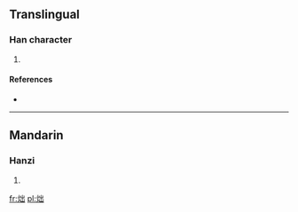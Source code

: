 ==Translingual==

===Han character===
{{Han char|rn=86|rad=火|as=05|sn=9|four=|canj=火山山 (FUU)}}

# {{defn|Han|sort=火05}}

====References====
* {{Han ref|kx=0668.180|dkj=18947|dj=1077.190|hdz=32197.120|uh=70AA|ud=28842}}

----

==Mandarin==

===Hanzi===
{{cmn-hanzi|pin=[[zhuó]] ([[zhuo2]])|wg=cho<sup>2</sup>}}

# {{defn|lang=cmn|sort=火05}}

[[fr:炪]]
[[pl:炪]]